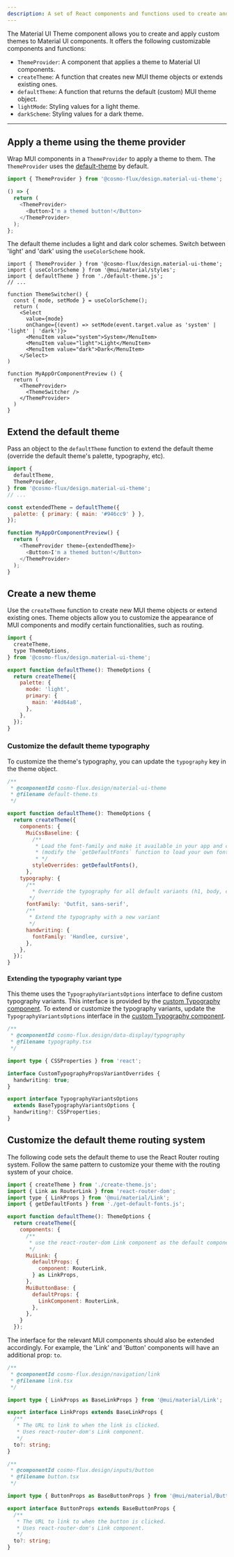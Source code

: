 ```yaml
---
description: A set of React components and functions used to create and apply custom themes to Material UI components.
---
```



The Material UI Theme component allows you to create and apply custom themes to Material UI components.
It offers the following customizable components and functions:

- `ThemeProvider`: A component that applies a theme to Material UI components.
- `createTheme`: A function that creates new MUI theme objects or extends existing ones.
- `defaultTheme`: A function that returns the default (custom) MUI theme object.
- `lightMode`: Styling values for a light theme.
- `darkScheme`: Styling values for a dark theme.

---

<ThemeDemo />

## Apply a theme using the theme provider

Wrap MUI components in a `ThemeProvider` to apply a theme to them. The `ThemeProvider` uses the [default-theme](https://bit.cloud/cosmo-flux.design/material-ui-theme/~code/default-theme.ts) by default.

```js
import { ThemeProvider } from '@cosmo-flux/design.material-ui-theme';

() => {
  return (
    <ThemeProvider>
      <Button>I'm a themed button!</Button>
    </ThemeProvider>
  );
};
```

The default theme includes a light and dark color schemes. Switch between 'light' and 'dark' using the `useColorScheme` hook.

```tsx
import { ThemeProvider } from '@cosmo-flux/design.material-ui-theme';
import { useColorScheme } from '@mui/material/styles';
import { defaultTheme } from './default-theme.js';
// ...

function ThemeSwitcher() {
  const { mode, setMode } = useColorScheme();
  return (
    <Select
      value={mode}
      onChange={(event) => setMode(event.target.value as 'system' | 'light' | 'dark')}>
      <MenuItem value="system">System</MenuItem>
      <MenuItem value="light">Light</MenuItem>
      <MenuItem value="dark">Dark</MenuItem>
    </Select>
)

function MyAppOrComponentPreview () {
  return (
    <ThemeProvider>
      <ThemeSwitcher />
    </ThemeProvider>
  )
}
```

## Extend the default theme

Pass an object to the `defaultTheme` function to extend the default theme (override the default theme's palette, typography, etc).

```js
import {
  defaultTheme,
  ThemeProvider,
} from '@cosmo-flux/design.material-ui-theme';
// ...

const extendedTheme = defaultTheme({
  palette: { primary: { main: '#946cc9' } },
});

function MyAppOrComponentPreview() {
  return (
    <ThemeProvider theme={extendedTheme}>
      <Button>I'm a themed button!</Button>
    </ThemeProvider>
  );
}
```

## Create a new theme

Use the `createTheme` function to create new MUI theme objects or extend existing ones.
Theme objects allow you to customize the appearance of MUI components and modify certain functionalities, such as routing.

```js
import {
  createTheme,
  type ThemeOptions,
} from '@cosmo-flux/design.material-ui-theme';

export function defaultTheme(): ThemeOptions {
  return createTheme({
    palette: {
      mode: 'light',
      primary: {
        main: '#4d64a8',
      },
    },
  });
}
```

### Customize the default theme typography

To customize the theme's typography, you can update the `typography` key in the theme object.

```js
/**
 * @componentId cosmo-flux.design/material-ui-theme
 * @filename default-theme.ts
 */

export function defaultTheme(): ThemeOptions {
  return createTheme({
    components: {
      MuiCssBaseline: {
        /**
         * Load the font-family and make it available in your app and component previews
         * (modify the `getDefaultFonts` function to load your own fonts)
         * */
        styleOverrides: getDefaultFonts(),
      },
    typography: {
      /**
        * Override the typography for all default variants (h1, body, caption, etc)
       */
      fontFamily: 'Outfit, sans-serif',
      /**
       * Extend the typography with a new variant
       */
      handwriting: {
        fontFamily: 'Handlee, cursive',
      },
    },
  });
}
```

#### Extending the typography variant type

This theme uses the `TypographyVariantsOptions` interface to define custom typography variants.
This interface is provided by the [custom Typography component](https://bit.cloud/cosmo-flux.design/data-display/typography). To extend or customize the typography variants, update the `TypographyVariantsOptions` interface in the [custom Typography component](https://bit.cloud/cosmo-flux.design/data-display/typography).

```ts
/**
 * @componentId cosmo-flux.design/data-display/typography
 * @filename typography.tsx
 */

import type { CSSProperties } from 'react';

interface CustomTypographyPropsVariantOverrides {
  handwriting: true;
}

export interface TypographyVariantsOptions
  extends BaseTypographyVariantsOptions {
  handwriting?: CSSProperties;
}
```

## Customize the default theme routing system

The following code sets the default theme to use the React Router routing system. Follow the same pattern to customize your theme with the routing system of your choice.

```js
import { createTheme } from './create-theme.js';
import { Link as RouterLink } from 'react-router-dom';
import type { LinkProps } from '@mui/material/Link';
import { getDefaultFonts } from './get-default-fonts.js';

export function defaultTheme(): ThemeOptions {
  return createTheme({
    components: {
      /**
       * use the react-router-dom Link component as the default component to handle routing
       */
      MuiLink: {
        defaultProps: {
          component: RouterLink,
        } as LinkProps,
      },
      MuiButtonBase: {
        defaultProps: {
          LinkComponent: RouterLink,
        },
      },
    }
  });
```

The interface for the relevant MUI components should also be extended accordingly.
For example, the 'Link' and 'Button' components will have an additional prop: `to`.

```ts
/**
 * @componentId cosmo-flux.design/navigation/link
 * @filename link.tsx
 */

import type { LinkProps as BaseLinkProps } from '@mui/material/Link';

export interface LinkProps extends BaseLinkProps {
  /**
   * The URL to link to when the link is clicked.
   * Uses react-router-dom's Link component.
   */
  to?: string;
}
```

```ts
/**
 * @componentId cosmo-flux.design/inputs/button
 * @filename button.tsx
 */

import type { ButtonProps as BaseButtonProps } from '@mui/material/Button';

export interface ButtonProps extends BaseButtonProps {
  /**
   * The URL to link to when the button is clicked.
   * Uses react-router-dom's Link component.
   */
  to?: string;
}
```
